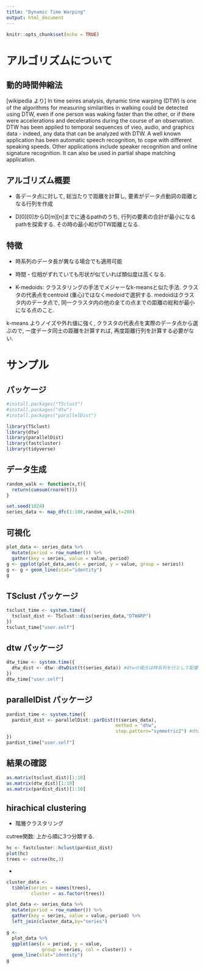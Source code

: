 ```yaml
---
title: "Dynamic Time Warping"
output: html_document
---
```


```r
knitr::opts_chunk$set(echo = TRUE)
```

# アルゴリズムについて

## 動的時間伸縮法

[wikipedia より]
In time seires analysis, dynamic time warping (DTW) is one of the algorithms for measuring similarities in walking could be detected using DTW, even if one person was waking faster than the other, or if there were accelerations and decelerations during the course of an observation. DTW has been applied to temporal sequences of vieo, audio, and graphics data - indeed, any data that can be analyzed with DTW. A well known application has been automatic speech recognition, to cope with different speaking speeds. Other applications include speaker recognition and online signature recognition. It can also be used in partial shape matching application. 

## アルゴリズム概要

- 各データ点に対して, 総当たりで距離を計算し, 要素がデータ点動詞の距離となる行列を作成

- D[0][0]からD[m][n]までに通るpathのうち, 行列の要素の合計が最小になるpathを探索する. その時の最小和がDTW距離となる.

## 特徴

- 時系列のデータ長が異なる場合でも適用可能

- 時間・位相がずれていても形状が似ていれば類似度は高くなる.

- K-medoids: クラスタリングの手法でメジャーなk-meansと似た手法. クラスタの代表点をcentroid (重心)ではなくmedoidで選択する. medoidはクラスタ内のデータ点で, 同一クラスタ内の他の全ての点までの距離の総和が最小になる点のこと.

k-means よりノイズや外れ値に強く, クラスタの代表点を実際のデータ点から選ぶので, 一度データ同士の距離を計算すれば, 再度距離行列を計算する必要がない.

# サンプル

## パッケージ

```r
#install.packages("TSclust")
#install.packages("dtw")
#install.packages("parallelDist")

library(TSclust)
library(dtw)
library(parallelDist)
library(fastcluster)
library(tidyverse)
```

## データ生成

```r
random_walk <- function(x,t){
  return(cumsum(rnorm(t)))
}

set.seed(1024)
series_data <- map_dfc(1:100,random_walk,t=200)
```

## 可視化

```r
plot_data <- series_data %>% 
  mutate(period = row_number()) %>%
  gather(key = series, value = value,-period)
g <- ggplot(plot_data,aes(x = period, y = value, group = series))
g <- g + geom_line(stat="identity")
g
```

## TSclust パッケージ

```r
tsclust_time <- system.time({
  tsclust_dist <- TSclust::diss(series_data,"DTWARP")
})
tsclust_time["user.self"]
```

## dtw パッケージ

```r
dtw_time <- system.time({
  dtw_dist <- dtw::dtwDist(t(series_data)) #dtwの場合は時系列を行として配置
})
dtw_time["user.self"]
```

## parallelDist パッケージ

```r
pardist_time <- system.time({
  pardist_dist <- parallelDist::parDist(t(series_data),
                                        method = "dtw",
                                        step.pattern="symmetric2") #dtwのデフォルトと合わせる
})
pardist_time["user.self"]
```

## 結果の確認

```r
as.matrix(tsclust_dist)[1:10]
as.matrix(dtw_dist)[1:10]
as.matrix(pardist_dist)[1:10]
```

## hirachical clustering

- 階層クラスタリング

cutree関数: 上から順に3つ分類する.

```r
hc <- fastcluster::hclust(pardist_dist)
plot(hc)
trees <- cutree(hc,3)
```

- 

```r
cluster_data <- 
  tibble(series = names(trees),
         cluster = as.factor(trees))

plot_data <- series_data %>% 
  mutate(period = row_number()) %>%
  gather(key = series, value = value,-period) %>%
  left_join(cluster_data,by="series")

g <- 
  plot_data %>% 
  ggplot(aes(x = period, y = value, 
             group = series, col = cluster)) +
  geom_line(stat="identity")
g
```

